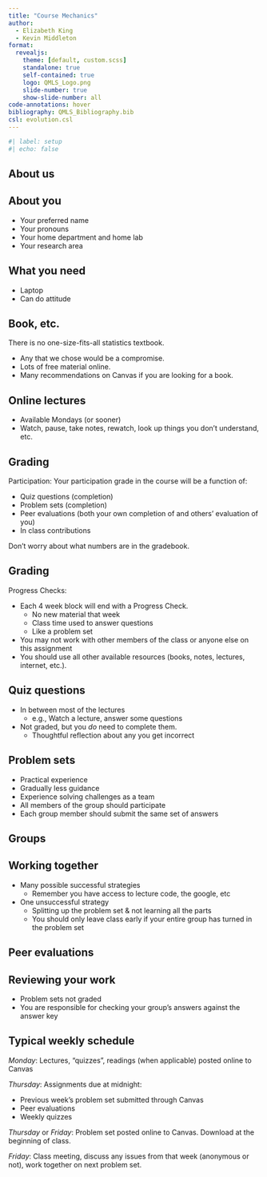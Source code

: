 ```yaml
---
title: "Course Mechanics"
author:
  - Elizabeth King
  - Kevin Middleton
format:
  revealjs:
    theme: [default, custom.scss]
    standalone: true
    self-contained: true
    logo: QMLS_Logo.png
    slide-number: true
    show-slide-number: all
code-annotations: hover
bibliography: QMLS_Bibliography.bib
csl: evolution.csl
---
```


```r
#| label: setup
#| echo: false


```

## About us


## About you

- Your preferred name
- Your pronouns
- Your home department and home lab
- Your research area


## What you need

- Laptop
- Can do attitude


## Book, etc.

There is no one-size-fits-all statistics textbook.

- Any that we chose would be a compromise.
- Lots of free material online.
- Many recommendations on Canvas if you are looking for a book.


## Online lectures

- Available Mondays (or sooner)
- Watch, pause, take notes, rewatch, look up things you don't understand, etc.


## Grading

Participation: Your participation grade in the course will be a function of:

- Quiz questions (completion)
- Problem sets (completion)
- Peer evaluations (both your own completion of and others' evaluation of you)
- In class contributions

Don't worry about what numbers are in the gradebook.


## Grading

Progress Checks:

- Each 4 week block will end with a Progress Check.
    - No new material that week
    - Class time used to answer questions
    - Like a problem set
- You may not work with other members of the class or anyone else on this assignment
- You should use all other available resources (books, notes, lectures, internet, etc.).


## Quiz questions

- In between most of the lectures
    - e.g., Watch a lecture, answer some questions
- Not graded, but you *do* need to complete them.
    - Thoughtful reflection about any you get incorrect


## Problem sets

- Practical experience
- Gradually less guidance
- Experience solving challenges as a team
- All members of the group should participate
- Each group member should submit the same set of answers


## Groups


## Working together

- Many possible successful strategies
    - Remember you have access to lecture code, the google, etc
- One unsuccessful strategy
    - Splitting up the problem set & not learning all the parts
    - You should only leave class early if your entire group has turned in the problem set

## Peer evaluations


## Reviewing your work

- Problem sets not graded
- You are responsible for checking your group's answers against the answer key


## Typical weekly schedule

*Monday*: Lectures, "quizzes", readings (when applicable) posted online to Canvas

*Thursday*: Assignments due at midnight:

- Previous week's problem set submitted through Canvas
- Peer evaluations
- Weekly quizzes

*Thursday* or *Friday*: Problem set posted online to Canvas. Download at the beginning of class.

*Friday*: Class meeting, discuss any issues from that week (anonymous or not), work together on next problem set.
